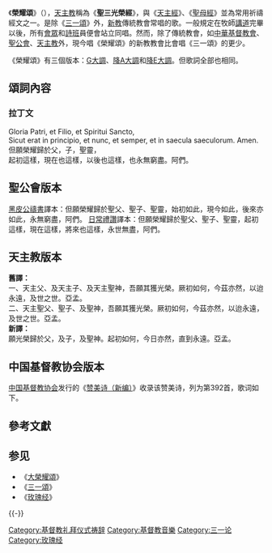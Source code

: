 {{Unreferenced |time=2009-03-07T11:52:23+00:00 }}

《'''榮耀頌'''》（{{lang-la|'''Gloria Patri'''}}），[[天主教|天主教]]稱為《'''聖三光榮經'''》，與《[[天主經|天主經]]》、《[[聖母經|聖母經]]》並為常用祈禱經文之一。是除《[[三一頌|三一頌]]》外，[[新教|新教]]傳統教會常唱的歌。一般規定在牧師[[講道|講道]]完畢以後，所有[[會眾|會眾]]和[[詩班|詩班]]員便會站立同唱。然而，除了傳統教會，如[[中華基督教會|中華基督教會]]、[[聖公會|聖公會]]、[[天主教|天主教]]外，現今唱《榮耀頌》的新教教會比會唱《三一頌》的更少。

《榮耀頌》有三個版本：[[G大調|G大調]]、[[降A大調|降A大調]]和[[降E大調|降E大調]]。但歌詞全部也相同。

==頌詞內容==
===拉丁文===
Gloria Patri, et Filio, et Spiritui Sancto,<br />
Sicut erat in principio, et nunc, et semper, et in saecula saeculorum. Amen.<br />
但願榮耀歸於父，子，聖靈，<br />
起初這樣，現在也這樣，以後也這樣，也永無窮盡。阿們。<br />

==聖公會版本==
[[黑皮公禱書|黑皮公禱書]]譯本：但願榮耀歸於聖父、聖子、聖靈，始初如此，現今如此，後來亦如此，永無窮盡，阿們。
[[日常禮讚|日常禮讚]]譯本：但願榮耀歸於聖父、聖子、聖靈，起初這樣，現在這樣，將來也這樣，永世無盡，阿們。

==天主教版本==
'''舊譯：'''<br>
一、天主父、及天主子、及天主聖神，吾願其獲光榮。厥初如何，今茲亦然，以迨永遠，及世之世。亞孟。 <br>
二、天主聖父、聖子、及聖神，吾願其獲光榮。厥初如何，今茲亦然，以迨永遠，及世之世。亞孟。<br>
'''新譯：'''<br>
願光榮歸於父，及子，及聖神。起初如何，今日亦然，直到永遠。亞孟。<br>

==中国基督教协会版本==
[[中国基督教协会|中国基督教协会]]发行的《[[赞美诗（新编）|赞美诗（新编）]]》收录该赞美诗，列为第392首，歌词如下。
{{Quote|
但愿荣耀归与父、子、圣灵，父、子、圣灵，起初这样，现在这样，以后也这样，永无穷尽！阿们，阿们。
}}

==參考文獻==
{{Reflist}}

== 参见 ==
{{Portal box|基督教|天主教}}
* 《[[大榮耀頌|大榮耀頌]]》
* 《[[三一頌|三一頌]]》
* 《[[玫瑰经|玫瑰经]]》

{{-}}
{{赞美诗新编|特}}

[[Category:基督教礼拜仪式祷辞|Category:基督教礼拜仪式祷辞]]
[[Category:基督教音樂|Category:基督教音樂]]
[[Category:三一论|Category:三一论]]
[[Category:玫瑰经|Category:玫瑰经]]